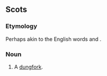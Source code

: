 ==Scots==

===Etymology===
Perhaps akin to the English words {{term|grope|lang=en}} and {{term|gripe|lang=en}}.

===Noun===
{{sco-noun}}

# A [[dungfork]].
#: {{rfquotek|Robert Burns}}